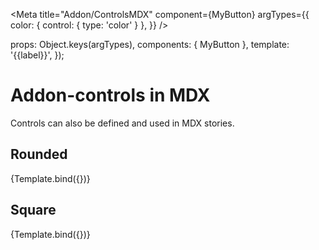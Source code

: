 
<Meta
  title="Addon/ControlsMDX"
  component={MyButton}
  argTypes={{
    color: { control: { type: 'color' } },
  }}
/>

  props: Object.keys(argTypes),
  components: { MyButton },
  template: '<my-button :color="color" :rounded="rounded">{{label}}</my-button>',
});

# Addon-controls in MDX

Controls can also be defined and used in MDX stories.

## Rounded

<Preview>
  <Story
    name="Rounded"
    args={{
      rounded: true,
      color: '#f00',
      label: 'A Button with rounded edges',
    }}
  >
    {Template.bind({})}
  </Story>
</Preview>

<Props story="Rounded" />

## Square

<Preview>
  <Story
    name="Square"
    args={{
      rounded: false,
      color: '#00f',
      label: 'A Button with square edges',
    }}
  >
    {Template.bind({})}
  </Story>
</Preview>

<Props story="Square" />
